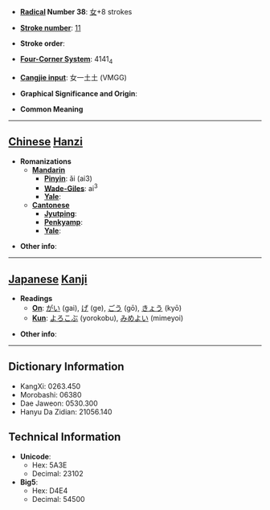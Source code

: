 * '''[[Wiktionary:Chinese radical index| Radical]] Number 38''': [[Wiktionary:Chinese radical index 女|女]]+8 strokes

* '''[[Wiktionary:Chinese total strokes index|Stroke number]]''': [[Wiktionary:Chinese total strokes index 11|11]]

* '''Stroke order''': 

* '''[[Wiktionary:Chinese four corner index|Four-Corner System]]''': 4141<sub>4</sub>

* '''[[Wiktionary:Chinese Cangjie index|Cangjie input]]''': 女一土土 (VMGG)

* '''Graphical Significance and Origin''': 

* '''Common Meaning'''

----

== [[Chinese]] [[Hanzi]] ==

* '''Romanizations'''
** '''[[Mandarin]]'''
*** '''[[Pinyin]]''': ǎi (ai3)
*** '''[[Wade-Giles]]''': ai<sup>3</sup>
*** '''[[Yale]]''': 
** '''[[Cantonese]]'''
*** '''[[Jyutping]]''':
*** '''[[Penkyamp]]''': 
*** '''[[Yale]]''': 

* '''Other info''': 

----

== [[Japanese]] [[Kanji]] ==

* '''Readings'''
** '''[[On]]''': [[がい]] (gai), [[げ]] (ge), [[ごう]] (gō), [[きょう]] (kyō)
** '''[[Kun]]''': [[よろこぶ]] (yorokobu), [[みめよい]] (mimeyoi)

* '''Other info''':  

----

== Dictionary Information ==

* KangXi: 0263.450
* Morobashi: 06380
* Dae Jaweon: 0530.300
* Hanyu Da Zidian: 21056.140

== Technical Information ==

* '''Unicode''':
** Hex: 5A3E
** Decimal: 23102
* '''Big5''':
** Hex: D4E4
** Decimal: 54500